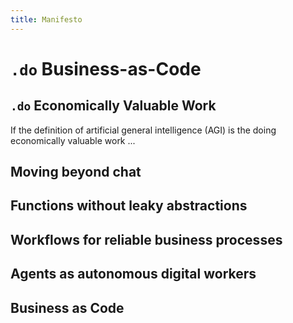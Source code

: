 ```yaml
---
title: Manifesto
---
```


# `.do` Business-as-Code

## `.do` Economically Valuable Work

If the definition of artificial general intelligence (AGI) is the doing economically valuable work ...

## Moving beyond chat

## Functions without leaky abstractions

## Workflows for reliable business processes

## Agents as autonomous digital workers

## Business as Code
